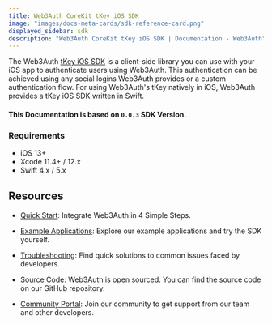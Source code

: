 ```yaml
---
title: Web3Auth CoreKit tKey iOS SDK
image: "images/docs-meta-cards/sdk-reference-card.png"
displayed_sidebar: sdk
description: "Web3Auth CoreKit tKey iOS SDK | Documentation - Web3Auth"
---
```


The Web3Auth [tKey iOS SDK](https://github.com/torusresearch/tkey-rust-ios) is a client-side library you can use with your iOS app to authenticate
users using Web3Auth. This authentication can be achieved using any social logins Web3Auth provides or a custom authentication flow. For using
Web3Auth's tKey natively in iOS, Web3Auth provides a tKey iOS SDK written in Swift.

#### This Documentation is based on `0.0.3` SDK Version.

### Requirements

- iOS 13+
- Xcode 11.4+ / 12.x
- Swift 4.x / 5.x

## Resources

- [Quick Start](/quick-start?product=Core+Kit&sdk=tKey+iOS+SDK&platform=iOS): Integrate Web3Auth in 4 Simple Steps.

- [Example Applications](/examples?product=Core+Kit&sdk=tKey+iOS+SDK): Explore our example applications and try the SDK yourself.

- [Troubleshooting](/troubleshooting): Find quick solutions to common issues faced by developers.

- [Source Code](https://github.com/torusresearch/tkey-rust-ios): Web3Auth is open sourced. You can find the source code on our GitHub repository.

- [Community Portal](https://web3auth.io/community/c/help-core-kit/core-kit-tkey-ios/27): Join our community to get support from our team and other
  developers.
